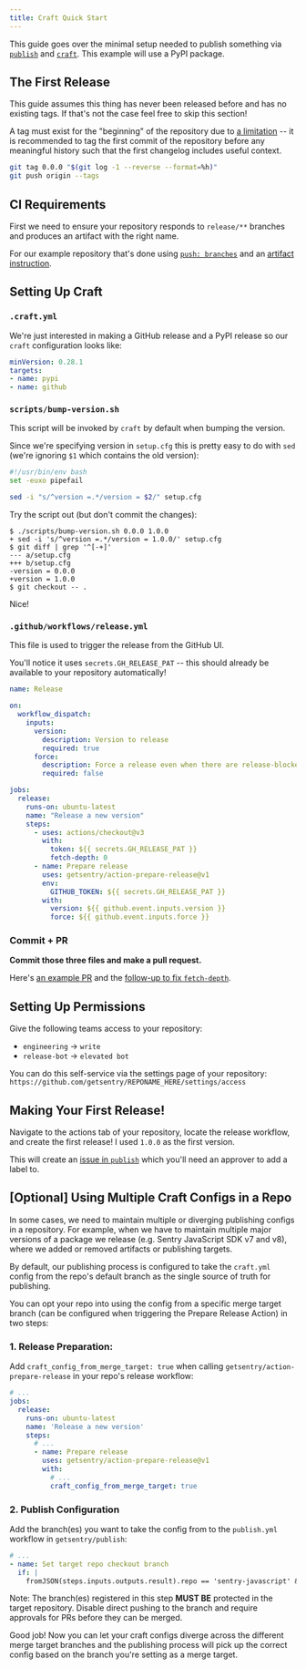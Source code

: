 ```yaml
---
title: Craft Quick Start
---
```


This guide goes over the minimal setup needed to publish something via
[`publish`] and [`craft`]. This example will use a PyPI package.

[`publish`]: https://github.com/getsentry/publish
[`craft`]: https://github.com/getsentry/craft

## The First Release

This guide assumes this thing has never been released before and has no
existing tags. If that's not the case feel free to skip this section!

A tag must exist for the "beginning" of the repository due to [a limitation] --
it is recommended to tag the first commit of the repository before any
meaningful history such that the first changelog includes useful context.

```bash
git tag 0.0.0 "$(git log -1 --reverse --format=%h)"
git push origin --tags
```

[a limitation]: https://github.com/getsentry/craft/issues/342

## CI Requirements

First we need to ensure your repository responds to `release/**` branches
and produces an artifact with the right name.

For our example repository that's done using [`push: branches`] and an
[artifact instruction].

[`push: branches`]: https://github.com/getsentry/uwsgi-dogstatsd-plugin/blob/5057cba0104827c226094f153ffba7ade1a4331d/.github/workflows/build.yml#L5
[artifact instruction]: https://github.com/getsentry/uwsgi-dogstatsd-plugin/blob/5057cba0104827c226094f153ffba7ade1a4331d/.github/workflows/build.yml#L81-L84

## Setting Up Craft

### `.craft.yml`

We're just interested in making a GitHub release and a PyPI release so our
`craft` configuration looks like:

```yaml
minVersion: 0.28.1
targets:
- name: pypi
- name: github
```

### `scripts/bump-version.sh`

This script will be invoked by `craft` by default when bumping the version.

Since we're specifying version in `setup.cfg` this is pretty easy to do with
`sed` (we're ignoring `$1` which contains the old version):

```bash
#!/usr/bin/env bash
set -euxo pipefail

sed -i "s/^version =.*/version = $2/" setup.cfg
```

Try the script out (but don't commit the changes):

```console
$ ./scripts/bump-version.sh 0.0.0 1.0.0
+ sed -i 's/^version =.*/version = 1.0.0/' setup.cfg
$ git diff | grep '^[-+]'
--- a/setup.cfg
+++ b/setup.cfg
-version = 0.0.0
+version = 1.0.0
$ git checkout -- .
```

Nice!

### `.github/workflows/release.yml`

This file is used to trigger the release from the GitHub UI.

You'll notice it uses `secrets.GH_RELEASE_PAT` -- this should already be
available to your repository automatically!

```yaml
name: Release

on:
  workflow_dispatch:
    inputs:
      version:
        description: Version to release
        required: true
      force:
        description: Force a release even when there are release-blockers (optional)
        required: false

jobs:
  release:
    runs-on: ubuntu-latest
    name: "Release a new version"
    steps:
      - uses: actions/checkout@v3
        with:
          token: ${{ secrets.GH_RELEASE_PAT }}
          fetch-depth: 0
      - name: Prepare release
        uses: getsentry/action-prepare-release@v1
        env:
          GITHUB_TOKEN: ${{ secrets.GH_RELEASE_PAT }}
        with:
          version: ${{ github.event.inputs.version }}
          force: ${{ github.event.inputs.force }}
```

### Commit + PR

**Commit those three files and make a pull request.**

Here's [an example PR] and the [follow-up to fix `fetch-depth`].

[an example PR]: https://github.com/getsentry/uwsgi-dogstatsd-plugin/pull/2
[follow-up to fix `fetch-depth`]: https://github.com/getsentry/uwsgi-dogstatsd-plugin/pull/3

## Setting Up Permissions

Give the following teams access to your repository:

- `engineering` -> `write`
- `release-bot` -> `elevated bot`

You can do this self-service via the settings page of your repository:
`https://github.com/getsentry/REPONAME_HERE/settings/access`

## Making Your First Release!

Navigate to the actions tab of your repository, locate the release workflow,
and create the first release! I used `1.0.0` as the first version.

This will create an [issue in `publish`] which you'll need an approver to
add a label to.

[issue in `publish`]: https://github.com/getsentry/publish/issues

## [Optional] Using Multiple Craft Configs in a Repo

In some cases, we need to maintain multiple or diverging publishing configs in a repository.
For example, when we have to maintain multiple major versions of a package we release (e.g. Sentry JavaScript SDK v7 and v8), where we added or removed artifacts or publishing targets.

By default, our publishing process is configured to take the `craft.yml` config from the repo's default branch as the single source of truth for publishing.

You can opt your repo into using the config from a specific merge target branch (can be configured when triggering the Prepare Release Action) in two steps:

### 1. Release Preparation:

Add `craft_config_from_merge_target: true` when calling `getsentry/action-prepare-release` in your repo's release workflow:

```yml
# ...
jobs:
  release:
    runs-on: ubuntu-latest
    name: 'Release a new version'
    steps:
      # ...
      - name: Prepare release
        uses: getsentry/action-prepare-release@v1
        with:
          # ...
          craft_config_from_merge_target: true
```

### 2. Publish Configuration

Add the branch(es) you want to take the config from to the `publish.yml` workflow in `getsentry/publish`:

```yml
# ...
- name: Set target repo checkout branch
  if: |
    fromJSON(steps.inputs.outputs.result).repo == 'sentry-javascript' && fromJSON(steps.inputs.outputs.result).merge_target == 'v7'
```

Note: The branch(es) registered in this step **MUST BE** protected in the target repository.
Disable direct pushing to the branch and require approvals for PRs before they can be merged.

Good job! Now you can let your craft configs diverge across the different merge target branches and the publishing process will pick up the correct config based on the branch you're setting as a merge target.
